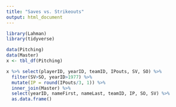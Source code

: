 ```yaml
---
title: "Saves vs. Strikeouts"
output: html_document
---
```


```r
library(Lahman)
library(tidyverse)
```


```r
data(Pitching)
data(Master)
x <- tbl_df(Pitching)
```

```r
x %>% select(playerID, yearID, teamID, IPouts, SV, SO) %>% 
  filter(SV>SO, yearID>1977) %>% 
  mutate(IP = round(IPouts/3, 1)) %>%
  inner_join(Master) %>% 
  select(yearID, nameFirst, nameLast, teamID, IP, SO, SV) %>%
  as.data.frame()
```

